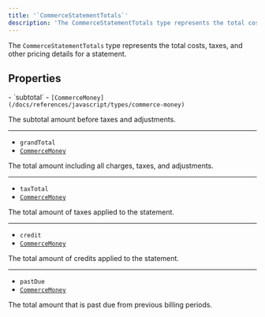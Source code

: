 ```yaml
---
title: '`CommerceStatementTotals`'
description: 'The CommerceStatementTotals type represents the total costs, taxes, and other pricing details for a statement.'
---
```


The `CommerceStatementTotals` type represents the total costs, taxes, and other pricing details for a statement.

## Properties

<Properties>
  - `subtotal`
  - <code>[CommerceMoney](/docs/references/javascript/types/commerce-money)</code>

  The subtotal amount before taxes and adjustments.

  ---

  - `grandTotal`
  - <code>[CommerceMoney](/docs/references/javascript/types/commerce-money)</code>

  The total amount including all charges, taxes, and adjustments.

  ---

  - `taxTotal`
  - <code>[CommerceMoney](/docs/references/javascript/types/commerce-money)</code>

  The total amount of taxes applied to the statement.

  ---

  - `credit`
  - <code>[CommerceMoney](/docs/references/javascript/types/commerce-money)</code>

  The total amount of credits applied to the statement.

  ---

  - `pastDue`
  - <code>[CommerceMoney](/docs/references/javascript/types/commerce-money)</code>

  The total amount that is past due from previous billing periods.
</Properties>
